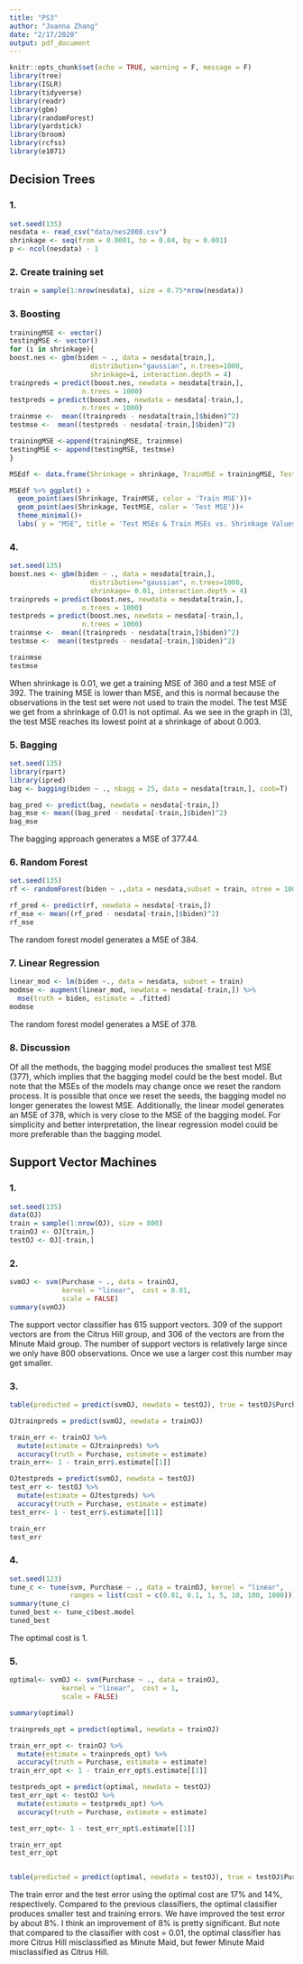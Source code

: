 ```yaml
---
title: "PS3"
author: "Joanna Zhang"
date: "2/17/2020"
output: pdf_document
---
```


```r
knitr::opts_chunk$set(echo = TRUE, warning = F, message = F)
library(tree)
library(ISLR)
library(tidyverse)
library(readr)
library(gbm)
library(randomForest)
library(yardstick)
library(broom)
library(rcfss)
library(e1071)
```
## Decision Trees
### 1.
```r
set.seed(135)
nesdata <- read_csv("data/nes2008.csv")
shrinkage <- seq(from = 0.0001, to = 0.04, by = 0.001)
p <- ncol(nesdata) - 1
```

### 2. Create training set
```r

train = sample(1:nrow(nesdata), size = 0.75*nrow(nesdata))
```

### 3. Boosting 
```r
trainingMSE <- vector()
testingMSE <- vector()
for (i in shrinkage){
boost.nes <- gbm(biden ~ ., data = nesdata[train,],
                    distribution="gaussian", n.trees=1000,
                    shrinkage=i, interaction.depth = 4)
trainpreds = predict(boost.nes, newdata = nesdata[train,],
                  n.trees = 1000)
testpreds = predict(boost.nes, newdata = nesdata[-train,],
                  n.trees = 1000)
trainmse <-  mean((trainpreds - nesdata[train,]$biden)^2)
testmse <-  mean((testpreds - nesdata[-train,]$biden)^2)

trainingMSE <-append(trainingMSE, trainmse)
testingMSE <- append(testingMSE, testmse)
}

MSEdf <- data.frame(Shrinkage = shrinkage, TrainMSE = trainingMSE, TestMSE = testingMSE)

MSEdf %>% ggplot() +
  geom_point(aes(Shrinkage, TrainMSE, color = 'Train MSE'))+
  geom_point(aes(Shrinkage, TestMSE, color = 'Test MSE'))+
  theme_minimal()+
  labs( y = "MSE", title = 'Test MSEs & Train MSEs vs. Shrinkage Values')

```

### 4.
```r
set.seed(135)
boost.nes <- gbm(biden ~ ., data = nesdata[train,],
                    distribution="gaussian", n.trees=1000,
                    shrinkage= 0.01, interaction.depth = 4)
trainpreds = predict(boost.nes, newdata = nesdata[train,],
                  n.trees = 1000)
testpreds = predict(boost.nes, newdata = nesdata[-train,],
                  n.trees = 1000)
trainmse <-  mean((trainpreds - nesdata[train,]$biden)^2)
testmse <-  mean((testpreds - nesdata[-train,]$biden)^2)

trainmse
testmse
```

When shrinkage is 0.01, we get a training MSE of 360 and a test MSE of 392. The training MSE is lower than MSE, and this is normal because the observations in the test set were not used to train the model. The test MSE we get from a shrinkage of 0.01 is not optimal. As we see in the graph in (3), the test MSE reaches its lowest point at a shrinkage of about 0.003. 


### 5. Bagging
```r
set.seed(135)
library(rpart)
library(ipred)
bag <- bagging(biden ~ ., nbagg = 25, data = nesdata[train,], coob=T)

bag_pred <- predict(bag, newdata = nesdata[-train,])
bag_mse <- mean((bag_pred - nesdata[-train,]$biden)^2)
bag_mse
```
The bagging approach generates a MSE of 377.44.

### 6. Random Forest
```r
set.seed(135)
rf <- randomForest(biden ~ .,data = nesdata,subset = train, ntree = 1000)

rf_pred <- predict(rf, newdata = nesdata[-train,])
rf_mse <- mean((rf_pred - nesdata[-train,]$biden)^2)
rf_mse
```
The random forest model generates a MSE of 384.

### 7. Linear Regression
```r
linear_mod <- lm(biden ~., data = nesdata, subset = train)
modmse <- augment(linear_mod, newdata = nesdata[-train,]) %>% 
  mse(truth = biden, estimate = .fitted) 
modmse
```
The random forest model generates a MSE of 378.

### 8. Discussion

Of all the methods, the bagging model produces the smallest test MSE (377), which implies that the bagging model could be the best model. But note that the MSEs of the models may change once we reset the random process. It is possible that once we reset the seeds, the bagging model no longer generates the lowest MSE. Additionally, the linear model generates an MSE of 378, which is very close to the MSE of the bagging model. For simplicity and better interpretation, the linear regression model could be more preferable than the bagging model.


## Support Vector Machines
### 1.
```r
set.seed(135)
data(OJ)
train = sample(1:nrow(OJ), size = 800)
trainOJ <- OJ[train,]
testOJ <- OJ[-train,]
```

### 2.
```r
svmOJ <- svm(Purchase ~ ., data = trainOJ, 
             kernel = "linear",  cost = 0.01, 
             scale = FALSE)
summary(svmOJ)
```

The support vector classifier has 615 support vectors. 309 of the support vectors are from the Citrus Hill group, and 306 of the vectors are from the Minute Maid group. The number of support vectors is relatively large since we only have 800 observations. Once we use a larger cost this number may get smaller.

### 3.
```r
table(predicted = predict(svmOJ, newdata = testOJ), true = testOJ$Purchase)

OJtrainpreds = predict(svmOJ, newdata = trainOJ)

train_err <- trainOJ %>% 
  mutate(estimate = OJtrainpreds) %>% 
  accuracy(truth = Purchase, estimate = estimate)
train_err<- 1 - train_err$.estimate[[1]]

OJtestpreds = predict(svmOJ, newdata = testOJ)
test_err <- testOJ %>% 
  mutate(estimate = OJtestpreds) %>% 
  accuracy(truth = Purchase, estimate = estimate)
test_err<- 1 - test_err$.estimate[[1]]

train_err
test_err
```

### 4.
```r
set.seed(123)
tune_c <- tune(svm, Purchase ~ ., data = trainOJ, kernel = "linear",
               ranges = list(cost = c(0.01, 0.1, 1, 5, 10, 100, 1000)))
summary(tune_c)
tuned_best <- tune_c$best.model
tuned_best
```

The optimal cost is 1.

### 5.
```r
optimal<- svmOJ <- svm(Purchase ~ ., data = trainOJ, 
             kernel = "linear",  cost = 1, 
             scale = FALSE)

summary(optimal)

trainpreds_opt = predict(optimal, newdata = trainOJ)

train_err_opt <- trainOJ %>% 
  mutate(estimate = trainpreds_opt) %>% 
  accuracy(truth = Purchase, estimate = estimate)
train_err_opt <- 1 - train_err_opt$.estimate[[1]]

testpreds_opt = predict(optimal, newdata = testOJ)
test_err_opt <- testOJ %>% 
  mutate(estimate = testpreds_opt) %>% 
  accuracy(truth = Purchase, estimate = estimate)

test_err_opt<- 1 - test_err_opt$.estimate[[1]]

train_err_opt
test_err_opt


table(predicted = predict(optimal, newdata = testOJ), true = testOJ$Purchase)

```

The train error and the test error using the optimal cost are 17% and 14%, respectively. Compared to the previous classifiers, the optimal classifier produces smaller test and training errors. We have improved the test error by about 8%. I think an improvement of 8% is pretty significant. But note that compared to the classifier with cost = 0.01, the optimal classifier has more Citrus Hill misclassified as Minute Maid, but fewer Minute Maid misclassified as Citrus Hill.
